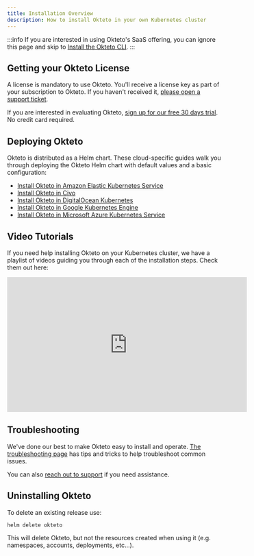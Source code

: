 ```yaml
---
title: Installation Overview
description: How to install Okteto in your own Kubernetes cluster
---
```


:::info
If you are interested in using Okteto's SaaS offering, you can ignore this page and skip to [Install the Okteto CLI](get-started/install-okteto-cli.mdx).
:::

## Getting your Okteto License

A license is mandatory to use Okteto. You'll receive a license key as part of your subscription to Okteto. If you haven't received it, [please open a support ticket](https://okteto.com/support).

If you are interested in evaluating Okteto, [sign up for our free 30 days trial](https://www.okteto.com/free-trial/). No credit card required.

## Deploying Okteto

Okteto is distributed as a Helm chart. These cloud-specific guides walk you through deploying the Okteto Helm chart with default values and a basic configuration:

- [Install Okteto in Amazon Elastic Kubernetes Service](get-started/install/amazon-eks.mdx)
- [Install Okteto in Civo](get-started/install/civo.mdx)
- [Install Okteto in DigitalOcean Kubernetes](get-started/install/digitalocean-doks.mdx)
- [Install Okteto in Google Kubernetes Engine](get-started/install/google-gke.mdx)
- [Install Okteto in Microsoft Azure Kubernetes Service](get-started/install/microsoft-aks.mdx)

## Video Tutorials

If you need help installing Okteto on your Kubernetes cluster, we have a playlist of videos guiding you through each of the installation steps. Check them out here:

<iframe width="560" height="315" src="https://www.youtube.com/embed/videoseries?list=PLVcXGaCKg-Y0XGujg_G7vCIGd_JEAQ4Sq" title="YouTube video player" frameborder="0" allow="accelerometer; autoplay; clipboard-write; encrypted-media; gyroscope; picture-in-picture; web-share" allowfullscreen></iframe>

## Troubleshooting

We've done our best to make Okteto easy to install and operate. [The troubleshooting page](self-hosted/manage/troubleshooting.mdx) has tips and tricks to help troubleshoot common issues.

You can also [reach out to support](https://okteto.com/support) if you need assistance.

## Uninstalling Okteto

To delete an existing release use:

```bash
helm delete okteto
```

This will delete Okteto, but not the resources created when using it (e.g. namespaces, accounts, deployments, etc...).
